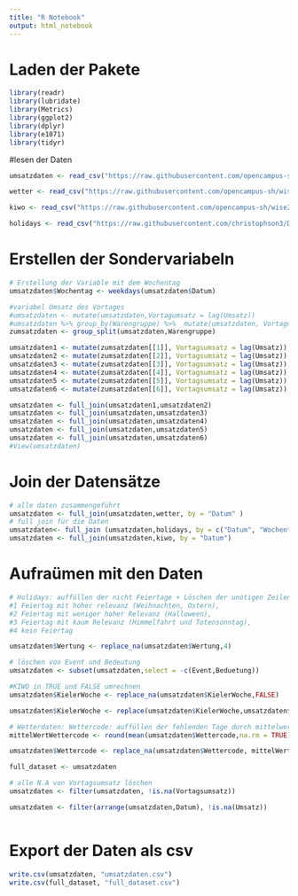 ---
title: "R Notebook"
output: html_notebook
---
# Laden der Pakete 
```{r}
library(readr)
library(lubridate)
library(Metrics)
library(ggplot2)
library(dplyr)
library(e1071)
library(tidyr)

```
#lesen der Daten 
```{r}
umsatzdaten <- read_csv("https://raw.githubusercontent.com/opencampus-sh/wise20-datascience/main/umsatzdaten_gekuerzt.csv")

wetter <- read_csv("https://raw.githubusercontent.com/opencampus-sh/wise20-datascience/main/wetter.csv")

kiwo <- read_csv("https://raw.githubusercontent.com/opencampus-sh/wise20-datascience/main/kiwo.csv")

holidays <- read_csv("https://raw.githubusercontent.com/christophson3/Data-science-Team-8/main/Dataset_Public_holidays.csv")
```
# Erstellen der Sondervariabeln
```{r}

# Erstellung der Variable mit dem Wochentag
umsatzdaten$Wochentag <- weekdays(umsatzdaten$Datum)

#variabel Umsatz des Vortages
#umsatzdaten <- mutate(umsatzdaten,Vortagumsatz = lag(Umsatz))
#umsatzdaten %>% group_by(Warengruppe) %>%  mutate(umsatzdaten, Vortagumsatz = lag(Umsatz))
zumsatzdaten <- group_split(umsatzdaten,Warengruppe)

umsatzdaten1 <- mutate(zumsatzdaten[[1]], Vortagsumsatz = lag(Umsatz))
umsatzdaten2 <- mutate(zumsatzdaten[[2]], Vortagsumsatz = lag(Umsatz))
umsatzdaten3 <- mutate(zumsatzdaten[[3]], Vortagsumsatz = lag(Umsatz))
umsatzdaten4 <- mutate(zumsatzdaten[[4]], Vortagsumsatz = lag(Umsatz))
umsatzdaten5 <- mutate(zumsatzdaten[[5]], Vortagsumsatz = lag(Umsatz))
umsatzdaten6 <- mutate(zumsatzdaten[[6]], Vortagsumsatz = lag(Umsatz))

umsatzdaten <- full_join(umsatzdaten1,umsatzdaten2)
umsatzdaten <- full_join(umsatzdaten,umsatzdaten3)
umsatzdaten <- full_join(umsatzdaten,umsatzdaten4)
umsatzdaten <- full_join(umsatzdaten,umsatzdaten5)
umsatzdaten <- full_join(umsatzdaten,umsatzdaten6)
#View(umsatzdaten)
```
# Join der Datensätze 
```{r}
# alle daten zusammengeführt
umsatzdaten <- full_join(umsatzdaten,wetter, by = "Datum" )
# full join für die Daten 
umsatzdaten<- full_join (umsatzdaten,holidays, by = c("Datum", "Wochentag"))
umsatzdaten <- full_join(umsatzdaten,kiwo, by = "Datum")


```
# Aufraümen mit den Daten
```{r}

# Holidays: auffüllen der nicht Feiertage + Löschen der unötigen Zeilen
#1 Feiertag mit hoher relevanz (Weihnachten, Ostern), 
#2 Feiertag mit weniger hoher Relevanz (Halloween), 
#3 Feiertag mit kaum Relevanz (Himmelfahrt und Totensonntag), 
#4 kein Feiertag

umsatzdaten$Wertung <- replace_na(umsatzdaten$Wertung,4)

# löschen von Event und Bedeutung
umsatzdaten <- subset(umsatzdaten,select = -c(Event,Beduetung))

#KIWO in TRUE und FALSE umrechnen
umsatzdaten$KielerWoche <- replace_na(umsatzdaten$KielerWoche,FALSE)

umsatzdaten$KielerWoche <- replace(umsatzdaten$KielerWoche,umsatzdaten$KielerWoche == 1, TRUE)

# Wetterdaten: Wettercode: auffüllen der fehlenden Tage durch mittelwert
mittelWertWettercode <- round(mean(umsatzdaten$Wettercode,na.rm = TRUE))

umsatzdaten$Wettercode <- replace_na(umsatzdaten$Wettercode, mittelWertWettercode)

full_dataset <- umsatzdaten

# alle N.A von Vortagsumsatz löschen
umsatzdaten <- filter(umsatzdaten, !is.na(Vortagsumsatz))

umsatzdaten <- filter(arrange(umsatzdaten,Datum), !is.na(Umsatz))



```
# Export der Daten als csv

```{r}
write.csv(umsatzdaten, "umsatzdaten.csv")
write.csv(full_dataset, "full_dataset.csv")
```
